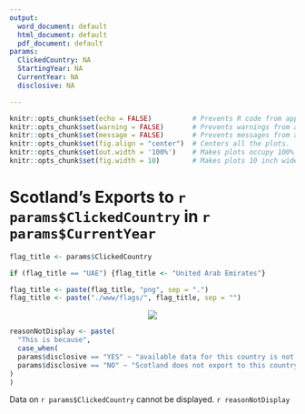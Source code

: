 ---
output:
  word_document: default
  html_document: default
  pdf_document: default
params:
  ClickedCountry: NA
  StartingYear: NA
  CurrentYear: NA
  disclosive: NA

---

```{r global options, include=FALSE}
knitr::opts_chunk$set(echo = FALSE)          # Prevents R code from appearing in the output document.
knitr::opts_chunk$set(warning = FALSE)       # Prevents warnings from appearing in the output document.
knitr::opts_chunk$set(message = FALSE)       # Prevents messages from appearing in the output document.
knitr::opts_chunk$set(fig.align = "center")  # Centers all the plots.
knitr::opts_chunk$set(out.width = '100%')    # Makes plots occupy 100% of the page's width.
knitr::opts_chunk$set(fig.width = 10)        # Makes plots 10 inch wide.
```

# **Scotland's Exports to `r params$ClickedCountry` in `r params$CurrentYear`**

```{r Getting the flag Name}
flag_title <- params$ClickedCountry

if (flag_title == "UAE") {flag_title <- "United Arab Emirates"}

flag_title <- paste(flag_title, "png", sep = ".")
flag_title <- paste("./www/flags/", flag_title, sep = "")
```

<center>![](`r flag_title`)</center> 


```{r Getting Reason for not displaying}
reasonNotDisplay <- paste(
  "This is because",
  case_when(
  params$disclosive == "YES" ~ "available data for this country is not robust enough to be published (less than £50 million).",
  params$disclosive == "NO" ~ "Scotland does not export to this country or we do not hold data on this country."
)
)
```

Data on `r params$ClickedCountry` cannot be displayed. `r reasonNotDisplay`


